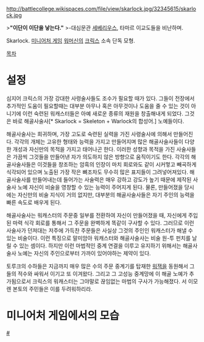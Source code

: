 http://battlecollege.wikispaces.com/file/view/skarlock.jpg/32345615/skarlock.jpg

>'''"이단이 이단을 낳는다."'''
>-대심문관 [[세베리우스]], 타마르 이교도들을 비난하며.

Skarlock. [[미니어처 게임]] [[워머신]]의 [[크릭스]] 소속 단독 모형.

[[목차]]
= 설정 =
심지어 크릭스의 가장 강대한 사령술사들도 조수가 필요할 때가 있다. 그들이 전장에서 추가적인 도움이 필요할때는 대부분 아무나 혹은 아무것이나 도움을 줄 수 있는 것이 아니기에 이런 숙련된 워캐스터들은 아예 새로운 종류의 재원을 창출해내게 되었다. 그것은 바로 해골사술사[* Skarlock = Skeleton + Warlock의 합성어.] 노예들이다.

해골사술사는 희귀하며, 가장 고도로 숙련된 실력을 가진 사령술사에 의해서 만들어진다. 각각의 개체는 고유한 형태와 능력을 가지고 만들어지며 많은 해골사술사들이 다양한 개성과 자신만의 목적을 가지고 태어나곤 한다. 이러한 성향과 목적을 가진 사술사들은 가끔씩 그것들을 만들어낸 자가 의도하지 않은 방향으로 움직이기도 한다. 각각의 해골사술사들은 이것들을 창조하는 암흑의 인장이 마치 회로와도 같이 시커멓고 빼곡하게 식각되어 있으며 노출된 가장 작은 뼈조차도 무수히 많은 표지들이 그려넣어져있다. 해골사술사를 만들어내는데 들어가는 사술력은 매우 강하고 강도가 높기 때문에 제작된 사술사 노예 자신이 비술을 영창할 수 있는 능력이 주어지게 된다. 물론, 만들어졌을 당시에는 자신만의 비술 지식이 거의 없지만, 대부분의 해골사술사들은 자기 주인의 능력을 빠른 속도로 배우게 된다.

해골사술사는 워캐스터의 주문중 일부를 전환하여 자신이 만들어졌을 때, 자신에게 주입된 마력 식각 회로를 통해서 그 주문을 완벽하게 똑같이 구사할 수 있다. 그러므로 이런 사술사가 던져대는 저주에 가득찬 주문들은 사실상 그것의 주인인 워캐스터가 해낼 수 있는 비술이다. 이런 특징으로 말미암아 워캐스터와 해골사술사는 비술 원-투 펀치를 날릴 수 있는 셈이다. 하지만 이런 마법적인 중계 연결을 이루고 유지하기 위해서는 해골사술사 노예는 자신의 주인으로부터 가까이 있어야하는 제약이 있다.

토루크의 수하들은 지금까지 매우 많은 수의 주문 중계기를 탑재한 [[스팀잭|워잭]]을 동원해서 그들의 적수와 싸워서 이기고 또 이겨왔다. 그리고 그 고성능 중계망에 이 해골 노예가 추가됨으로서 크릭스의 워캐스터는 그야말로 끊임없는 마법의 구사가 가능해졌다. 서 이모렌 본토의 주민들은 이를 두려워하리라.


= 미니어처 게임에서의 모습 =
[http://battlecollege.wikispaces.com/mkiiSkarlock #]
